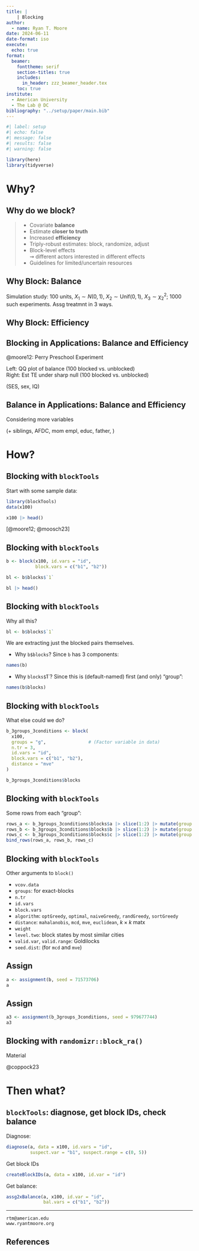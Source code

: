 ```yaml
---
title: | 
    | Blocking
author: 
  - name: Ryan T. Moore
date: 2024-06-11
date-format: iso
execute: 
  echo: true
format: 
  beamer:
    fonttheme: serif
    section-titles: true
    includes:
      in_header: zzz_beamer_header.tex
    toc: true
institute: 
  - American University
  - The Lab @ DC
bibliography: "../setup/paper/main.bib"
---
```


```r
#| label: setup
#| echo: false
#| message: false
#| results: false
#| warning: false

library(here)
library(tidyverse)
```

# Why?

## Why do we block?

\large

>- Covariate **balance** 
>- Estimate **closer to truth** 
>- Increased **efficiency** 
>- Triply-robust estimates: block, randomize, adjust 
>- Block-level effects  
$\rightsquigarrow$ different actors interested in different effects
>- Guidelines for limited/uncertain resources

## Why Block: Balance

Simulation study: 100 units, $X_1 \sim N(0,1)$, $X_2 \sim \text{Unif}(0,1)$, 
$X_3 \sim \chi^2_2$; 1000 such experiments. Assg treatmnt in 3 ways.  

\pause 
\vspace{-6mm}

<!-- \begin{center} -->
<!-- figs/simBalBoxes -->
<!-- \end{center} -->

## Why Block: Efficiency

\vspace{-5mm}
<!-- \begin{center} -->
<!-- figs/simTEs -->
<!-- \end{center} -->

## Blocking in Applications: Balance and Efficiency
@moore12: Perry Preschool Experiment

\large
Left: QQ plot of balance (100 blocked vs. unblocked)  
Right: Est TE under sharp null (100 blocked vs. unblocked)

<!-- \begin{center} -->
<!-- figs/repPerryBalQQarrests -->
<!-- figs/repPerryTEarrestsReg -->
<!-- \end{center} -->
    
(SES, sex, IQ)    

    
## Balance in Applications: Balance and Efficiency
    
\Large
Considering more variables \ldots

<!-- \begin{center}                -->
<!-- figs/repPerryBalQQarrestsAll -->
<!-- figs/repPerryTEarrestsAllReg -->
<!-- \end{center} -->

($+$ siblings, AFDC, mom empl, educ, father, \ldots)




# How?

## Blocking with `blockTools`

Start with some sample data:

```r
library(blockTools)
data(x100)

x100 |> head()
```

[@moore12; @moosch23]

## Blocking with `blockTools`

```r
b <- block(x100, id.vars = "id", 
           block.vars = c("b1", "b2"))
```

```r
bl <- b$blocks$`1`

bl |> head()
```

## Blocking with `blockTools`

Why all this?

```r
bl <- b$blocks$`1`
```

We are extracting just the blocked pairs themselves.

- Why `b$blocks`? Since `b` has 3 components:
```r
names(b)
```
- Why `blocks$`1`? Since this is (default-named) first (and only) "group":
```r
names(b$blocks)
```

## Blocking with `blockTools`

What else could we do?

```r
b_3groups_3conditions <- block(
  x100,
  groups = "g",                # (Factor variable in data)
  n.tr = 3,
  id.vars = "id",
  block.vars = c("b1", "b2"),
  distance = "mve"
)
```

```r
b_3groups_3conditions$blocks
```


## Blocking with `blockTools`

Some rows from each "group": 

```r
rows_a <- b_3groups_3conditions$blocks$a |> slice(1:2) |> mutate(group = "a")
rows_b <- b_3groups_3conditions$blocks$b |> slice(1:2) |> mutate(group = "b")
rows_c <- b_3groups_3conditions$blocks$c |> slice(1:2) |> mutate(group = "c")
bind_rows(rows_a, rows_b, rows_c)
```

## Blocking with `blockTools`

Other arguments to `block()`

- `vcov.data`
- `groups`: for exact-blocks
- `n.tr`
- `id.vars`
- `block.vars`
- `algorithm`: `optGreedy`, `optimal`, `naiveGreedy`, `randGreedy`, `sortGreedy`
- `distance`: `mahalanobis`, `mcd`, `mve`, `euclidean`, $k\times k$ matx
- `weight`
- `level.two`: block states by most similar cities
- `valid.var`, `valid.range`: Goldilocks
- `seed.dist`: (for `mcd` and `mve`)

## Assign

```r
a <- assignment(b, seed = 71573706)
a
```

## Assign

```r
a3 <- assignment(b_3groups_3conditions, seed = 979677744)
a3
```


## Blocking with `randomizr::block_ra()`

Material

@coppock23

# Then what?

## `blockTools`: diagnose, get block IDs, check balance 

\large 

Diagnose: 
```r
diagnose(a, data = x100, id.vars = "id", 
         suspect.var = "b1", suspect.range = c(0, 5)) 
```
\pause 

Get block IDs
```r
createBlockIDs(a, data = x100, id.var = "id")
```

\pause 

Get balance:
```r
assg2xBalance(a, x100, id.var = "id", 
              bal.vars = c("b1", "b2"))
```

***

\huge

\begin{center}
Thanks! 
\end{center}

\vspace{5mm}

\large

\center 
`rtm@american.edu`  
`www.ryantmoore.org`  

\quad

## References {.allowframebreaks}

\footnotesize

